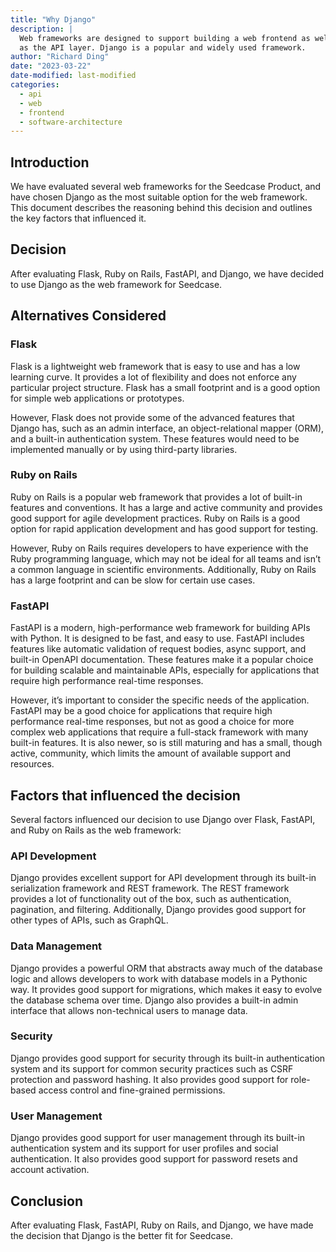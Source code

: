 ```yaml
---
title: "Why Django"
description: |
  Web frameworks are designed to support building a web frontend as well
  as the API layer. Django is a popular and widely used framework.
author: "Richard Ding"
date: "2023-03-22"
date-modified: last-modified
categories:
  - api
  - web
  - frontend
  - software-architecture
---
```


## Introduction

We have evaluated several web frameworks for the Seedcase Product, and
have chosen Django as the most suitable option for the web framework.
This document describes the reasoning behind this decision and outlines
the key factors that influenced it.

## Decision

After evaluating Flask, Ruby on Rails, FastAPI, and Django, we have
decided to use Django as the web framework for Seedcase.

## Alternatives Considered

### Flask

Flask is a lightweight web framework that is easy to use and has a low
learning curve. It provides a lot of flexibility and does not enforce
any particular project structure. Flask has a small footprint and is a
good option for simple web applications or prototypes.

However, Flask does not provide some of the advanced features that
Django has, such as an admin interface, an object-relational mapper
(ORM), and a built-in authentication system. These features would need
to be implemented manually or by using third-party libraries.

### Ruby on Rails

Ruby on Rails is a popular web framework that provides a lot of built-in
features and conventions. It has a large and active community and
provides good support for agile development practices. Ruby on Rails is
a good option for rapid application development and has good support for
testing.

However, Ruby on Rails requires developers to have experience with the
Ruby programming language, which may not be ideal for all teams and
isn't a common language in scientific environments. Additionally, Ruby
on Rails has a large footprint and can be slow for certain use cases.

### FastAPI

FastAPI is a modern, high-performance web framework for building APIs
with Python. It is designed to be fast, and easy to use. FastAPI
includes features like automatic validation of request bodies, async
support, and built-in OpenAPI documentation. These features make it a
popular choice for building scalable and maintainable APIs, especially
for applications that require high performance real-time responses.

However, it's important to consider the specific needs of the
application. FastAPI may be a good choice for applications that require
high performance real-time responses, but not as good a choice for more
complex web applications that require a full-stack framework with many
built-in features. It is also newer, so is still maturing and has a
small, though active, community, which limits the amount of available
support and resources.

## Factors that influenced the decision

Several factors influenced our decision to use Django over Flask,
FastAPI, and Ruby on Rails as the web framework:

### API Development

Django provides excellent support for API development through its
built-in serialization framework and REST framework. The REST framework
provides a lot of functionality out of the box, such as authentication,
pagination, and filtering. Additionally, Django provides good support
for other types of APIs, such as GraphQL.

### Data Management

Django provides a powerful ORM that abstracts away much of the database
logic and allows developers to work with database models in a Pythonic
way. It provides good support for migrations, which makes it easy to
evolve the database schema over time. Django also provides a built-in
admin interface that allows non-technical users to manage data.

### Security

Django provides good support for security through its built-in
authentication system and its support for common security practices such
as CSRF protection and password hashing. It also provides good support
for role-based access control and fine-grained permissions.

### User Management

Django provides good support for user management through its built-in
authentication system and its support for user profiles and social
authentication. It also provides good support for password resets and
account activation.

## Conclusion

After evaluating Flask, FastAPI, Ruby on Rails, and Django, we have made
the decision that Django is the better fit for Seedcase.
